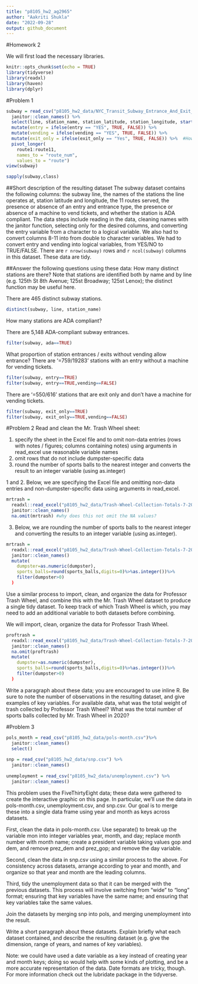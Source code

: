 ```yaml
---
title: "p8105_hw2_ag2965"
author: "Aakriti Shukla"
date: "2022-09-28"
output: github_document
---
```


#Homework 2

We will first load the necessary libraries.
```r
knitr::opts_chunk$set(echo = TRUE)
library(tidyverse)
library(readxl)
library(haven)
library(dplyr)
```

#Problem 1
```r
subway = read_csv("p8105_hw2_data/NYC_Transit_Subway_Entrance_And_Exit_Data.csv",  col_types=cols(Route8="c", Route9="c", Route10="c", Route11="c"))%>% 
  janitor::clean_names() %>%
  select(line, station_name, station_latitude, station_longitude, starts_with("route"), entrance_type, entry, exit_only, vending, ada) %>%
  mutate(entry = ifelse(entry == "YES", TRUE, FALSE)) %>%
  mutate(vending = ifelse(vending == "YES", TRUE, FALSE)) %>%
  mutate(exit_only = ifelse(exit_only == "Yes", TRUE, FALSE)) %>%  #How do I make these NA = FALSE**?
  pivot_longer(
    route1:route11,
    names_to = "route_num",
    values_to = "route")
view(subway)

sapply(subway,class)

```

##Short description of the resulting dataset
The subway dataset contains the following columns: the subway line, the names of the stations the line operates at, station latitude and longitude, the 11 routes served, the presence or absence of an entry and entrance type, the presence or absence of a machine to vend tickets,  and whether the station is ADA compliant. The data steps include reading in the data, cleaning names with the janitor function, selecting only for the desired columns, and converting the entry variable from a character to a logical variable. We also had to convert columns 8-11 into from double to character variables. We had to convert entry and vending into logical variables, from YES/NO to TRUE/FALSE.
There are `r nrow(subway)` rows and `r ncol(subway)` columns in this dataset.
These data are tidy.

##Answer the following questions using these data:
How many distinct stations are there? Note that stations are identified both by name and by line (e.g. 125th St 8th Avenue; 125st Broadway; 125st Lenox); the distinct function may be useful here.

There are 465 distinct subway stations.
```r
distinct(subway, line, station_name)
```

How many stations are ADA compliant?

There are 5,148 ADA-compliant subway entrances.
```r
filter(subway, ada==TRUE)
```

What proportion of station entrances / exits without vending allow entrance?
There are '=759/19283' stations with an entry without a machine for vending tickets.
```r
filter(subway, entry==TRUE)
filter(subway, entry==TRUE,vending==FALSE)
```

There are '=550/616' stations that are exit only and don't have a machine for vending tickets.
```r
filter(subway, exit_only==TRUE)
filter(subway, exit_only==TRUE,vending==FALSE)
```

#Problem 2
Read and clean the Mr. Trash Wheel sheet:

1. specify the sheet in the Excel file and to omit non-data entries (rows with notes / figures; columns containing notes) using arguments in read_excel
use reasonable variable names
2. omit rows that do not include dumpster-specific data
3. round the number of sports balls to the nearest integer and converts the result to an integer variable (using as.integer)

1 and 2. Below, we are specifying the Excel file and omitting non-data entries and non-dumpster-specific data using arguments in read_excel.

```r
mrtrash = 
  readxl::read_excel("p8105_hw2_data/Trash-Wheel-Collection-Totals-7-2020-2.xlsx", sheet="Mr. Trash Wheel", range= "A2:N535")%>%
  janitor::clean_names() 
  na.omit(mrtrash) #why does this not omit the NA values?
```

3. Below, we are rounding the number of sports balls to the nearest integer and converting the results to an integer variable (using as.integer).

```r
mrtrash = 
  readxl::read_excel("p8105_hw2_data/Trash-Wheel-Collection-Totals-7-2020-2.xlsx", sheet="Mr. Trash Wheel", range= "A2:N535")%>%
  janitor::clean_names() 
  mutate(
    dumpster=as.numeric(dumpster),
    sports_balls=round(sports_balls,digits=0)%>%as.integer())%>%
    filter(dumpster>0)
  )
```


Use a similar process to import, clean, and organize the data for Professor Trash Wheel, and combine this with the Mr. Trash Wheel dataset to produce a single tidy dataset. To keep track of which Trash Wheel is which, you may need to add an additional variable to both datasets before combining.

We will import, clean, organize the data for Professor Trash Wheel.
```r
proftrash = 
  readxl::read_excel("p8105_hw2_data/Trash-Wheel-Collection-Totals-7-2020-2.xlsx", sheet="Professor Trash Wheel", range= "A2:N117")%>%
  janitor::clean_names() 
  na.omit(proftrash)
  mutate(
    dumpster=as.numeric(dumpster),
    sports_balls=round(sports_balls,digits=0)%>%as.integer())%>%
    filter(dumpster>0)
  )
```



Write a paragraph about these data; you are encouraged to use inline R. Be sure to note the number of observations in the resulting dataset, and give examples of key variables. For available data, what was the total weight of trash collected by Professor Trash Wheel? What was the total number of sports balls collected by Mr. Trash Wheel in 2020?

#Problem 3
```r
pols_month = read_csv("p8105_hw2_data/pols-month.csv")%>%
  janitor::clean_names()
  select()
  
snp = read_csv("p8105_hw2_data/snp.csv") %>%
  janitor::clean_names()
  
unemployment = read_csv("p8105_hw2_data/unemployment.csv") %>%
  janitor::clean_names()
```

This problem uses the FiveThirtyEight data; these data were gathered to create the interactive graphic on this page. In particular, we’ll use the data in pols-month.csv, unemployment.csv, and snp.csv. Our goal is to merge these into a single data frame using year and month as keys across datasets.

First, clean the data in pols-month.csv. Use separate() to break up the variable mon into integer variables year, month, and day; replace month number with month name; create a president variable taking values gop and dem, and remove prez_dem and prez_gop; and remove the day variable.

Second, clean the data in snp.csv using a similar process to the above. For consistency across datasets, arrange according to year and month, and organize so that year and month are the leading columns.

Third, tidy the unemployment data so that it can be merged with the previous datasets. This process will involve switching from “wide” to “long” format; ensuring that key variables have the same name; and ensuring that key variables take the same values.

Join the datasets by merging snp into pols, and merging unemployment into the result.

Write a short paragraph about these datasets. Explain briefly what each dataset contained, and describe the resulting dataset (e.g. give the dimension, range of years, and names of key variables).

Note: we could have used a date variable as a key instead of creating year and month keys; doing so would help with some kinds of plotting, and be a more accurate representation of the data. Date formats are tricky, though. For more information check out the lubridate package in the tidyverse.